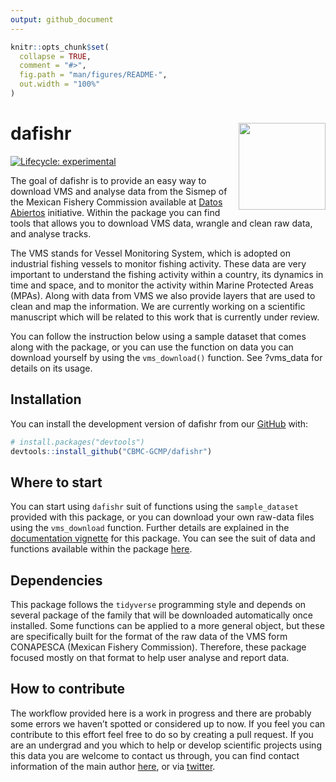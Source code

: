```yaml
---
output: github_document
---
```


<!-- README.md is generated from README.Rmd. Please edit that file -->

```r
knitr::opts_chunk$set(
  collapse = TRUE,
  comment = "#>",
  fig.path = "man/figures/README-",
  out.width = "100%"
)
```

# dafishr <a href='https://cbmc-gcmp.github.io/dafishr'><img src='man/figures/logo.png' align="right" height="139" /></a>

<!-- badges: start -->

[![Lifecycle: experimental](https://img.shields.io/badge/lifecycle-experimental-orange.svg)](https://lifecycle.r-lib.org/articles/stages.html#experimental)

<!-- badges: end -->

The goal of dafishr is to provide an easy way to download VMS and analyse data from the Sismep of the Mexican Fishery Commission available at [Datos Abiertos](https://www.datos.gob.mx/busca/dataset/localizacion-y-monitoreo-satelital-de-embarcaciones-pesqueras/resource/309e872a-dbca-4962-b14f-f0da833abebe) initiative. Within the package you can find tools that allows you to download VMS data, wrangle and clean raw data, and analyse tracks.

The VMS stands for Vessel Monitoring System, which is adopted on industrial fishing vessels to monitor fishing activity. These data are very important to understand the fishing activity within a country, its dynamics in time and space, and to monitor the activity within Marine Protected Areas (MPAs). Along with data from VMS we also provide layers that are used to clean and map the information. We are currently working on a scientific manuscript which will be related to this work that is currently under review.

You can follow the instruction below using a sample dataset that comes along with the package, or you can use the function on data you can download yourself by using the `vms_download()` function. See ?vms_data for details on its usage.

## Installation

You can install the development version of dafishr from our [GitHub](https://github.com/) with:

``` r
# install.packages("devtools")
devtools::install_github("CBMC-GCMP/dafishr")
```

## Where to start

You can start using `dafishr` suit of functions using the `sample_dataset` provided with this package, or you can download your own raw-data files using the `vms_download` function. Further details are explained in the [documentation vignette](https://cbmc-gcmp.github.io/dafishr/index.html) for this package. You can see the suit of data and functions available within the package [here](https://cbmc-gcmp.github.io/dafishr/reference/index.html#all-functions).

## Dependencies

This package follows the `tidyverse` programming style and depends on several package of the family that will be downloaded automatically once installed. Some functions can be applied to a more general object, but these are specifically built for the format of the raw data of the VMS form CONAPESCA (Mexican Fishery Commission). Therefore, these package focused mostly on that format to help user analyse and report data.

## How to contribute

The workflow provided here is a work in progress and there are probably some errors we haven't spotted or considered up to now. If you feel you can contribute to this effort feel free to do so by creating a pull request. If you are an undergrad and you which to help or develop scientific projects using this data you are welcome to contact us through, you can find contact information of the main author [here](https://github.com/Fabbiologia), or via [twitter](https://twitter.com/FabioFavoretto).
